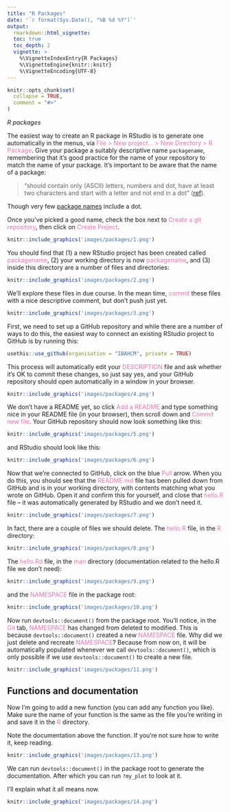 ```yaml
---
title: "R Packages"
date: '`r format(Sys.Date(), "%B %d %Y")`'
output:
  rmarkdown::html_vignette:
  toc: true
  toc_depth: 2
  vignette: >
    %\VignetteIndexEntry{R Packages}
    %\VignetteEngine{knitr::knitr}
    %\VignetteEncoding{UTF-8}
---
```


```r
knitr::opts_chunk$set(
  collapse = TRUE,
  comment = "#>"
)
```

*R packages*

The easiest way to create an R package in RStudio is to generate one 
automatically in the menus, via
<span style="color: #de77ae;">File > New project... > New Directory > R Package</span>. 
Give your package a suitably descriptive name `packagename`, remembering that
it's good practice for the name of your repository to match the name of
your package. It's important to be aware that the name of a package:

> "should contain only (ASCII) letters, numbers and dot, have at least two 
characters and start with a letter and not end in a dot"
([ref](https://cran.r-project.org/doc/manuals/R-exts.html)). 

Though very few
[package names](https://cran.r-project.org/web/packages/available_packages_by_name.html)
include a dot.

Once you've picked a good name, check the box next to 
<span style="color: #de77ae;">Create a git repository</span>, then click on
<span style="color: #de77ae;">Create Project</span>.

```r
knitr::include_graphics('images/packages/1.png')
```

You should find that (1) a new RStudio project has been created called 
<span style="color: #de77ae;">packagename</span>, (2) your working
directory is now <span style="color: #de77ae;">packagename</span>, 
and (3) inside this directory are a number of files and directories:

```r
knitr::include_graphics('images/packages/2.png')
```

We'll explore these files in due course. In the mean time, 
<span style="color: #de77ae;">commit</span> these files with a nice
descriptive comment, but don't push just yet. 

```r
knitr::include_graphics('images/packages/3.png')
```

First, we need to set up a GitHub repository and while there are a number of 
ways to do this, the easiest way to connect an existing RStudio project to 
GitHub is by running this:

```r
usethis::use_github(organisation = "IBAHCM", private = TRUE)
```

This process will automatically edit your 
<span style="color: #de77ae;">DESCRIPTION</span> file and ask whether
it's OK to commit these changes, so just say yes, and your GitHub
repository should open automatically in a window in your browser. 

```r
knitr::include_graphics('images/packages/4.png')
```

We don't have a README yet, so click 
<span style="color: #de77ae;">Add a README</span> and type something nice in 
your README file (in your browser), then scroll down and 
<span style="color: #de77ae;">Commit new file</span>. Your GitHub repository 
should now look something like this:

```r
knitr::include_graphics('images/packages/5.png')
```

and RStudio should look like this:

```r
knitr::include_graphics('images/packages/6.png')
```

Now that we're connected to GitHub, click on the blue 
<span style="color: #de77ae;">Pull</span> arrow. When you do this, you should 
see that the 
<span style="color: #de77ae;">README.md</span> file has been pulled down from 
GitHub and is in your working directory, with contents matching what you wrote 
on GitHub. Open it and confirm this for yourself, and close that 
<span style="color: #de77ae;">hello.R</span> file -- it was automatically 
generated by RStudio and we don't need it. 

```r
knitr::include_graphics('images/packages/7.png')
```

In fact, there are a couple of files we should delete. The
<span style="color: #de77ae;">hello.R</span> file, in the 
<span style="color: #de77ae;">R</span>
directory:

```r
knitr::include_graphics('images/packages/8.png')
```

The <span style="color: #de77ae;">hello.Rd</span> file, in the 
<span style="color: #de77ae;">man</span>
directory (documentation related to the hello.R file we don't need):

```r
knitr::include_graphics('images/packages/9.png')
```

and the <span style="color: #de77ae;">NAMESPACE</span> file in the package
root:

```r
knitr::include_graphics('images/packages/10.png')
```

Now run `devtools::document()` from the package root. You'll notice, in the 
<span style="color: #de77ae;">Git</span> tab, 
<span style="color: #de77ae;">NAMESPACE</span> has changed from deleted to 
modified. This is because `devtools::document()` created a new 
<span style="color: #de77ae;">NAMESPACE</span> file.
Why did we just delete and recreate 
<span style="color: #de77ae;">NAMESPACE</span>? Because from now on, it will
be automatically populated whenever we call `devtools::document()`, which is
only possible if we use `devtools::document()` to create a new file.

```r
knitr::include_graphics('images/packages/11.png')
```

## Functions and documentation

Now I'm going to add a new function (you can add any function you like). Make sure 
the name of your function is the same as the file you're writing in and save it
in the <span style="color: #de77ae;">R</span> directory. 

Note the documentation above the function. If you're not sure how to write it, 
keep reading.

```r
knitr::include_graphics('images/packages/13.png')
```

We can run `devtools::document()` in the package root to generate the 
documentation. After which you can run `?my_plot` to look at it.

I'll explain what it all means now.

```r
knitr::include_graphics('images/packages/14.png')
```




